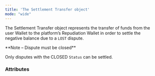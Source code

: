```yaml
---
title: 'The Settlement Transfer object'
mode: "wide"
---
```


  

The Settlement Transfer object represents the transfer of funds from the user Wallet to the platform’s Repudiation Wallet in order to settle the negative balance due to a `LOST` dispute.  

<Note>  
**Note – Dispute must be closed** 
  
Only disputes with the CLOSED `Status` can be settled.  
</Note>  

### Attributes  

<Id />  

<Tag1 />  

<CreationDate />  

<ResultCode />  

<ResultMessage />  

<DebitedFunds15 />  

<Fees12 />  

<AuthorId1 />  

<CreditedUserId />  

<CreditedFunds3 />  

<Status1 />  

<ExecutionDate />  

<Type />  

<Nature />  

<CreditedWalletId3 />  

<DebitedWalletId />  

<RepudiationId />